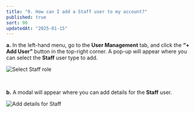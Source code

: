 ```yaml
---
title: "9. How can I add a Staff user to my account?"
published: true
sort: 90
updatedAt: "2025-01-15"
---
```


**a.** In the left-hand menu, go to the **User Management** tab, and click the **“+ Add User”** button in the top-right
corner. A pop-up will appear where you can select the **Staff** user type to add.

![Select Staff role](/help/2-9-1.jpg)

<br />

**b.** A modal will appear where you can add details for the **Staff** user.

![Add details for Staff](/help/2-9-2.jpg)
